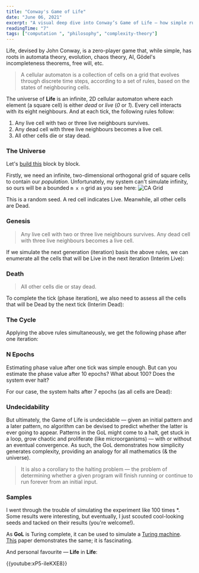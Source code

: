 ```yaml
---
title: "Conway's Game of Life"
date: "June 06, 2021"
excerpt: "A visual deep dive into Conway’s Game of Life — how simple rules give rise to complex, unpredictable behavior in a 2D cellular automaton."
readingTime: "7"
tags: ["computation ", "philosophy", "complexity-theory"]
---
```


Life, devised by John Conway, is a zero-player game that, while simple, has roots in automata theory, evolution, chaos theory, AI, Gödel's incompleteness theorems, free will, etc.

> A cellular automaton is a collection of cells on a grid that evolves through discrete time steps, according to a set of rules, based on the states of neighbouring cells.

The universe of **Life** is an infinite, 2D cellular automaton where each element (a square cell) is either *dead* or *live* (*0* or *1*). Every cell interacts with its eight neighbours. And at each tick, the following rules follow:

1. Any live cell with two or three live neighbours survives.
2. Any dead cell with three live neighbours becomes a live cell.
3. All other cells die or stay dead.

### The Universe
Let's [build this](https://github.com/specbug/simulation-theory/tree/master/game-of-life) block by block.

Firstly, we need an infinite, two-dimensional orthogonal grid of square cells to contain our *population*. Unfortunately, my system can't simulate infinity, so ours will be a bounded `m x n` grid as you see here:
![CA Grid](/images/cgol1.png?height=150&width=150)

This is a random seed. A red cell indicates Live. Meanwhile, all other cells are Dead.

### Genesis

> Any live cell with two or three live neighbours survives.
Any dead cell with three live neighbours becomes a live cell.

If we simulate the next generation (iteration) basis the above rules, we can enumerate all the cells that will be Live in the next iteration (Interim Live):

### Death

> All other cells die or stay dead.

To complete the tick (phase iteration), we also need to assess all the cells that will be Dead by the next tick (Interim Dead):

### The Cycle

Applying the above rules simultaneously, we get the following phase after one iteration:

### N Epochs
Estimating phase value after one tick was simple enough. But can you estimate the phase value after 10 epochs? What about 100? Does the system ever halt?

For our case, the system halts after 7 epochs (as all cells are Dead):

### Undecidability
But ultimately, the Game of Life is undecidable — given an initial pattern and a later pattern, no algorithm can be devised to predict whether the latter is ever going to appear. Patterns in the GoL might come to a halt, get stuck in a loop, grow chaotic and proliferate (like microorganisms) — with or without an eventual convergence. As such, the GoL demonstrates how simplicity generates complexity, providing an analogy for all mathematics (& the universe).

> It is also a corollary to the halting problem — the problem of determining whether a given program will finish running or continue to run forever from an initial input.

### Samples
I went through the trouble of simulating the experiment like 100 times *. Some results were interesting, but eventually, I just scouted cool-looking seeds and tacked on their results (you're welcome!).

As **GoL** is Turing complete, it can be used to simulate a [Turing machine](https://en.wikipedia.org/wiki/Turing_machine). [This](https://www.ics.uci.edu/~welling/teaching/271fall09/Turing-Machine-Life.pdf) paper demonstrates the same; it is fascinating.

And personal favourite — **Life** in **Life**:

{{youtube:xP5-iIeKXE8}}